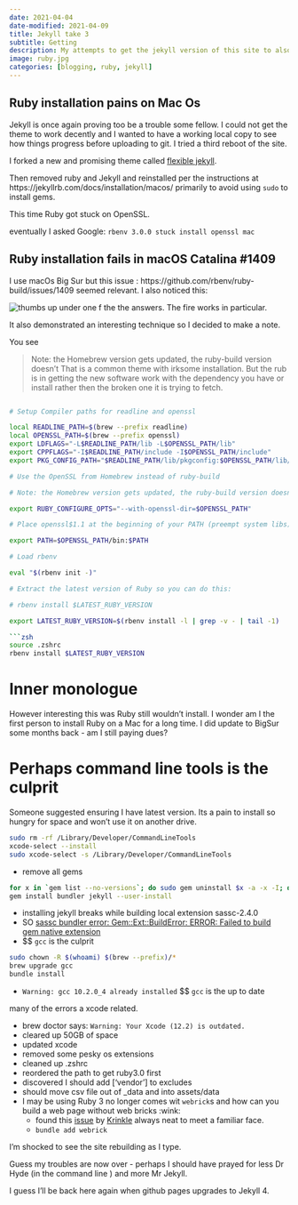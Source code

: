 ```yaml
---
date: 2021-04-04
date-modified: 2021-04-09
title: Jekyll take 3
subtitle: Getting 
description: My attempts to get the jekyll version of this site to also build locally.
image: ruby.jpg
categories: [blogging, ruby, jekyll]
---
```


## Ruby installation pains on Mac Os

Jekyll is once again proving too be a trouble some fellow. I could not get the theme to work decently and I wanted to have a working local copy to see how things progress before uploading to git. I tried a third reboot of the site.

I forked a new and promising theme called [flexible jekyll](http://artemsheludko.com/flexible-jekyll/). 

Then removed ruby and Jekyll and reinstalled per the instructions at https://jekyllrb.com/docs/installation/macos/ primarily to avoid using `sudo` to install gems.

This time Ruby got stuck on OpenSSL.

eventually I asked Google: `rbenv 3.0.0 stuck install openssl mac`

## Ruby installation fails in macOS Catalina #1409

I use macOs Big Sur but this issue : https://github.com/rbenv/ruby-build/issues/1409 seemed relevant. I also noticed this:

![thumbs up](/assets/img/thumbsup.png) under one f the the answers. The fire works in particular.

It also demonstrated an interesting technique so I decided to make a note.

You see 

>  Note: the Homebrew version gets updated, the ruby-build version doesn't
That is a common theme with irksome installation. But the rub is in getting the new software work with the dependency you have or install rather then the  broken one it is trying to fetch.
```zsh

# Setup Compiler paths for readline and openssl

local READLINE_PATH=$(brew --prefix readline)
local OPENSSL_PATH=$(brew --prefix openssl)
export LDFLAGS="-L$READLINE_PATH/lib -L$OPENSSL_PATH/lib"
export CPPFLAGS="-I$READLINE_PATH/include -I$OPENSSL_PATH/include"
export PKG_CONFIG_PATH="$READLINE_PATH/lib/pkgconfig:$OPENSSL_PATH/lib/pkgconfig"

# Use the OpenSSL from Homebrew instead of ruby-build

# Note: the Homebrew version gets updated, the ruby-build version doesn't

export RUBY_CONFIGURE_OPTS="--with-openssl-dir=$OPENSSL_PATH"

# Place openssl$1.1 at the beginning of your PATH (preempt system libs)

export PATH=$OPENSSL_PATH/bin:$PATH

# Load rbenv

eval "$(rbenv init -)"

# Extract the latest version of Ruby so you can do this:

# rbenv install $LATEST_RUBY_VERSION

export LATEST_RUBY_VERSION=$(rbenv install -l | grep -v - | tail -1)

```zsh
source .zshrc
rbenv install $LATEST_RUBY_VERSION
```

# Inner monologue 

However interesting this was Ruby still wouldn't install.
I wonder am I the first person to install Ruby on a Mac for a long time.
I did update to BigSur some months back - am I still paying dues? 

# Perhaps command line tools is the culprit

Someone suggested ensuring I have latest version. 
Its a pain to install so hungry for space and won't use it on another drive.

```zsh
sudo rm -rf /Library/Developer/CommandLineTools
xcode-select --install
sudo xcode-select -s /Library/Developer/CommandLineTools
```

- remove all gems 

```zsh
for x in `gem list --no-versions`; do sudo gem uninstall $x -a -x -I; done
gem install bundler jekyll --user-install
```

- installing jekyll breaks while building local extension sassc-2.4.0
- SO [sassc bundler error: Gem::Ext::BuildError: ERROR: Failed to build gem native extension](https://stackoverflow.com/questions/54520459/sassc-bundler-error-gemextbuilderror-error-failed-to-build-gem-native-ext)
- $\implies $ `gcc` is the culprit

```zsh
sudo chown -R $(whoami) $(brew --prefix)/*
brew upgrade gcc
bundle install
```

- `Warning: gcc 10.2.0_4 already installed` $\implies $ `gcc` is the up to date

many of the errors a xcode related.

- brew doctor says: `Warning: Your Xcode (12.2) is outdated.`
- cleared up 50GB of space 
- updated xcode
- removed some pesky os extensions
- cleaned up .zshrc
- reordered the path to get ruby3.0 first
- discovered I should add ['vendor'] to excludes
- should move csv file out of _data and into assets/data
- I may be using Ruby 3 no longer comes wit `webrick`s and how can you build a web page without web bricks :wink:
    - found this [issue](https://github.com/github/pages-gem/issues/752) by [Krinkle](https://github.com/Krinkle) always neat to meet a familiar face.
    - `bundle add webrick`
    
I'm shocked to see the site rebuilding as I type.

Guess my troubles are now over - perhaps I should have prayed for less Dr Hyde (in the command line ) and more Mr Jekyll.

I guess I'll be back here again when github pages upgrades to Jekyll 4.
